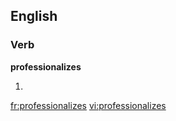 
==English==

===Verb===
'''professionalizes'''

# {{third-person singular of|[[professionalize]]}}

[[fr:professionalizes]]
[[vi:professionalizes]]